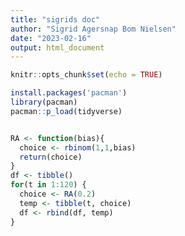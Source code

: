 ```yaml
---
title: "sigrids doc"
author: "Sigrid Agersnap Bom Nielsen"
date: "2023-02-16"
output: html_document
---
```


```r
knitr::opts_chunk$set(echo = TRUE)
```

```r
install.packages('pacman')
library(pacman)
pacman::p_load(tidyverse)
```

```r

```



```r
RA <- function(bias){
  choice <- rbinom(1,1,bias)
  return(choice)
}
df <- tibble()
for(t in 1:120) {
  choice <- RA(0.2)
  temp <- tibble(t, choice)
  df <- rbind(df, temp)
}
```

